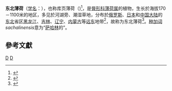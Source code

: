{{Speciesbox 
| genus = Mentha
| species = sachalinensis
| authority =  (Briquet ex Miyabe & Miyake) Kudô
}}

'''东北薄荷'''（[[学名|学名]]：''{{lang|la|Mentha sachalinensis}}''），也称库页薄荷（{{lang|en|Sachalin mint}})<ref name="CRC">{{cite book|last1=Quattrocchi|first1=Umberto|title=CRC world dictionary of plant names : common names, scientific names, eponyms, synonyms, and etymology|date=1999|publisher=CRC Press|location=Boca Raton, FL|isbn=0849326737|page=1659|url=https://books.google.co.uk/books?id=kaN-hLL-3qEC&pg=PA1659&dq=sachalinensis|access-date=2017-06-19|archive-date=2017-12-01|archive-url=https://web.archive.org/web/20171201035829/https://books.google.co.uk/books?id=kaN-hLL-3qEC&pg=PA1659&dq=sachalinensis|dead-url=no}}</ref>，是[[脣形科|脣形科]][[薄荷属|薄荷属]]的植物，生长於海拔170－1100米的地区，多见於河湖旁、潮湿草地，分布於[[俄罗斯|俄罗斯]]、[[日本|日本]]和[[中国大陆|中国大陆]]的[[中国东北地区|东北]]省区[[黑龙江|黑龙江]]、[[吉林|吉林]]、[[辽宁|辽宁]]、[[内蒙古|内蒙古]]等[[远东|远东]]地带<ref>{{cite web| url =http://www.bioinfo.cn/db05/KmzwSpecies.php?action=view&id=31101| title =东北薄荷| work =《中国高等植物数据库全库》| publisher =中国科学院微生物研究所| author =昆明植物研究所| accessdate =2009-12-31| language =zh| deadurl =yes| archiveurl =https://web.archive.org/web/20160305060847/http://www.bioinfo.cn/db05/KmzwSpecies.php?action=view&id=31101| archivedate =2016-03-05}}</ref>，故称为东北薄荷<ref>{{Cite web |url=http://www.fgr.cn/fen/2005/5/21/5742.aspx |title=森林植物种质资源编目表——东北薄荷 |accessdate=2009-12-29 |archive-date=2016-03-04 |archive-url=https://web.archive.org/web/20160304235519/http://www.fgr.cn/fen/2005/5/21/5742.aspx |dead-url=no }}</ref>。[[种加词|种加词]]''sachalinensis''意为“[[库页岛|萨哈林]]的”。

==參考文獻==
{{reflist}}
{{Taxonbar|from=Q6817552}}

[[Category:薄荷属|D]]
[[Category:香草|D]]